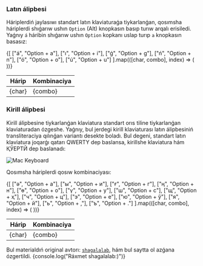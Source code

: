 
### Latın álipbesi

Háriplerdiń jaylasıwı standart latın klaviaturaǵa tiykarlanǵan, qosımsha háriplerdi shıǵarıw ushın `Option` (Alt) knopkasın basıp turıw arqalı erisiledi. Yaǵnıy `á` háribin shıǵarıw ushın `Option` kopkanı uslap turıp `a` knopkasın basasız:

<div className="overflow-x-auto">
  <table className="min-w-full border-collapse">
    <thead>
      <tr className="bg-gray-100">
        <th className="border border-gray-300 px-4 py-2 text-left">Hárip</th>
        <th className="border border-gray-300 px-4 py-2 text-left">
          Kombinaciya
        </th>
      </tr>
    </thead>
    <tbody>
      {[
        ["á", "Option + a"],
        ["ı", "Option + i"],
        ["ǵ", "Option + g"],
        ["ń", "Option + n"],
        ["ó", "Option + o"],
        ["ú", "Option + u"]
      ].map(([char, combo], index) => (
        <tr key={char} className={index % 2 === 1 ? "bg-gray-50" : ""}>
          <td className="border border-gray-300 px-4 py-2 font-bold">{char}</td>
          <td className="border border-gray-300 px-4 py-2 font-bold">
            {combo}
          </td>
        </tr>
      ))}
    </tbody>
  </table>
</div>

### Kirill álipbesi

Kirill álipbesine tiykarlanǵan klaviatura standart orıs tiline tiykarlanǵan klaviaturadan ózgeshe. Yaǵnıy, bul jerdegi kirill klaviaturası latın álipbesiniń transliteraciya qılınǵan variantı desekte boladı. Bul degeni, standart latın klaviatura joqarǵı qatarı QWERTY dep baslansa, kirillshe klaviatura hám ҚЎЕРТЙ dep baslanadı:

<Image width={588} height={226} src={MacKeyboard} alt="Mac Keyboard" />

Qosımsha háriplerdi qosıw kombinaciyası:

<div className="overflow-x-auto">
  <table className="min-w-full border-collapse">
    <thead>
      <tr className="bg-gray-100">
        <th className="border border-gray-300 px-4 py-2 text-left">Hárip</th>
        <th className="border border-gray-300 px-4 py-2 text-left">
          Kombinaciya
        </th>
      </tr>
    </thead>
    <tbody>
      {[
        ["ә", "Option + а"],
        ["ы", "Option + и"],
        ["ғ", "Option + г"],
        ["ң", "Option + н"],
        ["ө", "Option + о"],
        ["ү", "Option + у"],
        ["ш", "Option + с"],
        ["щ", "Option + ҳ"],
        ["ч", "Option + ц"],
        ["э", "Option + е"],
        ["ю", "Option + ў"],
        ["я", "Option + й"],
        ["ь", "Option + ,"],
        ["ъ", "Option + ."]
      ].map(([char, combo], index) => (
        <tr key={char} className={index % 2 === 1 ? "bg-gray-50" : ""}>
          <td className="border border-gray-300 px-4 py-2 font-bold">{char}</td>
          <td className="border border-gray-300 px-4 py-2 font-bold">
            {combo}
          </td>
        </tr>
      ))}
    </tbody>
  </table>
</div>

Bul materialdıń original avtorı: [`shagalalab`](https://github.com/shagalalab/qqkeyboard-mac), hám bul saytta ol azǵana ózgertildi.
{console.log("Ráxmet shagalalab:)")}
